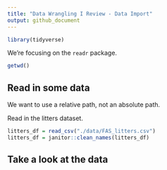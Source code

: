 ```yaml
---
title: "Data Wrangling I Review - Data Import"
output: github_document
---
```


```r
library(tidyverse)
```
We're focusing on the `readr` package. 

```r
getwd()
```

## Read in some data

We want to use a relative path, not an absolute path.

Read in the litters dataset.

```r
litters_df = read_csv("./data/FAS_litters.csv")
litters_df = janitor::clean_names(litters_df)
```


## Take a look at the data













